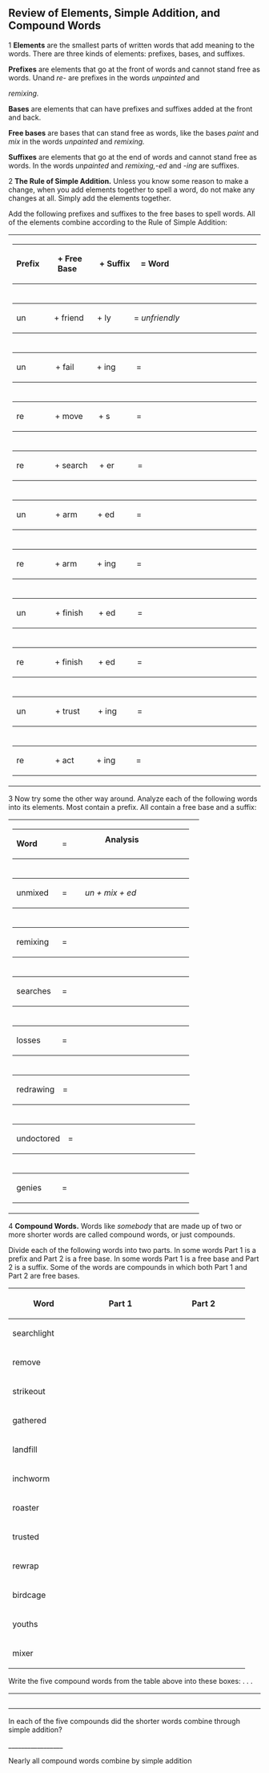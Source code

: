 == Review of Elements, Simple Addition, and Compound Words ==

1 '''Elements''' are the smallest parts of written words that add meaning to the words.
There are three kinds of elements: prefixes, bases, and suffixes.

'''Prefixes''' are elements that go at the front of words and cannot stand free as words. Unand ''re-'' are prefixes in the words ''unpainted'' and 

''remixing.''

'''Bases''' are elements that can have prefixes and suffixes added at the front and back.

'''Free bases''' are bases that can stand free as words, like the bases ''paint'' and ''mix'' in the words ''unpainted'' and ''remixing.''

'''Suffixes''' are elements that go at the end of words and cannot stand free as words. In
the words ''unpainted'' and ''remixing,-ed'' and ''-ing'' are suffixes.

2 '''The Rule of Simple Addition.''' Unless you know some reason to make a change, when
you add elements together to spell a word, do not make any changes at all. Simply add
the elements together.

Add the following prefixes and suffixes to the free bases to spell words. All of the
elements combine according to the Rule of Simple Addition:

{|border="1" cellpadding="5" cellspacing="0" align="center"
|
{|
|width="75"|'''Prefix '''
|width="80" | '''+ Free Base'''
|width="75" | '''+ Suffix '''
|width="300"|'''= Word'''
|}
|-
|
{|
|width="75" |un 
|width="80" | + friend 
|width="75" | + ly 
|width="300" |= ''unfriendly''
|}
|-
|
{|
|width="75" |un 
|width="80" | + fail 
|width="75" | + ing
|width="300" |=
|}
|-
|
{|
|width="75" |re 
|width="80" | + move 
|width="75" | + s 
|width="300" |=
|}
|-
|
{|
|width="75" |re 
|width="80" | + search 
|width="75" | + er 
|width="300" |=
|}
|-
|
{|
|width="75" |un
|width="80" | + arm 
|width="75" | + ed 
|width="300" |=
|}
|-
|
{|
|width="75" |re 
|width="80" | + arm 
|width="75" | + ing 
|width="300" |=
|}
|-
|
{|
|width="75" |un 
|width="80" | + finish 
|width="75" | + ed 
|width="300" |=
|}
|-
|
{|
|width="75" |re 
|width="80" | + finish 
|width="75" | + ed 
|width="300" |=
|}
|-
|
{|
|width="75" |un 
|width="80" | + trust 
|width="75" | + ing 
|width="300" |=
|}
|-
|
{|
|width="75" |re 
|width="80" | + act 
|width="75" | + ing 
|width="300" |=
|}
|}

3 Now try some the other way around. Analyze each of the following words into its
elements. Most contain a prefix. All contain a free base and a suffix:

{|border="1" cellpadding="5" cellspacing="0" align="center"
|
{|
|width="75" |'''Word''' 
|width="30" |= 
|width="200" |
: '''Analysis'''
|}
|-
|
{|
|width="75" |unmixed 
|width="30" |= 
|width="200" |''un + mix + ed''
|}
|-
|
{|
|width="75" |remixing 
|width="30" |=
|width="200" |
|}
|-
|
{|
|width="75" |searches 
|width="30" |=
|width="200" |
|}
|-
|
{|
|width="75" |losses 
|width="30" |=
|width="200" |
|}
|-
|
{|
|width="75" |redrawing 
|width="30" |=
|width="200" |
|}
|-
|
{|
|width="75" |undoctored 
|width="30" |=
|width="200" |
|}
|-
|
{|
|width="75" |genies 
|width="30" |=
|width="200" |
|}
|}

4 '''Compound Words.''' Words like ''somebody'' that are made up of two or more shorter
words are called compound words, or just compounds.

Divide each of the following words into two parts. In some words Part 1 is a prefix and
Part 2 is a free base. In some words Part 1 is a free base and Part 2 is a suffix. Some
of the words are compounds in which both Part 1 and Part 2 are free bases.

{|border="1" cellpadding="5" cellspacing="0" align="center"
!width="125" |'''Word'''
!width="150" |'''Part 1''' 
!width="150" |'''Part 2'''
|- align="center"
|searchlight
|
|
|- align="center"
|remove
|
|
|- align="center"
|strikeout
|
|
|- align="center"
|gathered
|
|
|- align="center"
|landfill
|
|
|- align="center"
|inchworm
|
|
|- align="center"
|roaster
|
|
|- align="center"
|trusted
|
|
|- align="center"
|rewrap
|
|
|- align="center"
|birdcage
|
|
|- align="center"
|youths
|
|
|- align="center"
|mixer
|
|
|}

Write the five compound words from the table above into these boxes: . . .

{|border="1" cellpadding="5" cellspacing="0" align="center"
|width="125" height="30" |
|width="125" |
|width="125" |
|width="125" |
|width="125" |
|}


In each of the five compounds did the shorter words combine through simple addition?

_________________

Nearly all compound words combine by simple addition